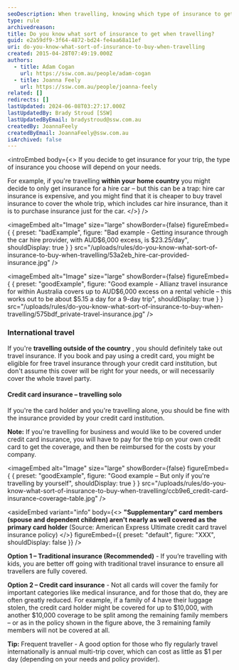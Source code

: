 ```yaml
---
seoDescription: When travelling, knowing which type of insurance to get can be crucial - whether it's travel insurance or car hire insurance, make informed decisions to protect your trip.
type: rule
archivedreason:
title: Do you know what sort of insurance to get when travelling?
guid: e2a59df9-3f64-4872-bd24-fe4aa68a11ef
uri: do-you-know-what-sort-of-insurance-to-buy-when-travelling
created: 2015-04-28T07:49:19.000Z
authors:
  - title: Adam Cogan
    url: https://ssw.com.au/people/adam-cogan
  - title: Joanna Feely
    url: https://ssw.com.au/people/joanna-feely
related: []
redirects: []
lastUpdated: 2024-06-08T03:27:17.000Z
lastUpdatedBy: Brady Stroud [SSW]
lastUpdatedByEmail: bradystroud@ssw.com.au
createdBy: JoannaFeely
createdByEmail: JoannaFeely@ssw.com.au
isArchived: false
---
```


<introEmbed
  body={<>
If you decide to get insurance for your trip, the type of insurance you choose will depend on your needs.

For example, if you're travelling **within your home country** you might decide to only get insurance for a hire car – but this can be a trap: hire car insurance is expensive, and you might find that it is cheaper to buy travel insurance to cover the whole trip, which includes car hire insurance, than it is to purchase insurance just for the car.
  </>}
/>

<imageEmbed
  alt="Image"
  size="large"
  showBorder={false}
  figureEmbed={ {
    preset: "badExample",
    figure: "Bad example - Getting insurance through the car hire provider, with AUD$6,000 excess, is $23.25/day",
    shouldDisplay: true
  } }
  src="/uploads/rules/do-you-know-what-sort-of-insurance-to-buy-when-travelling/53a2eb_hire-car-provided-insurance.jpg"
/>


<imageEmbed
  alt="Image"
  size="large"
  showBorder={false}
  figureEmbed={ {
    preset: "goodExample",
    figure: "Good example - Allianz travel insurance for within Australia covers up to AUD$6,000 excess on a rental vehicle – this works out to be about $5.15 a day for a 9-day trip",
    shouldDisplay: true
  } }
  src="/uploads/rules/do-you-know-what-sort-of-insurance-to-buy-when-travelling/575bdf_private-travel-insurance.jpg"
/>


### International travel

If you're **travelling outside of the country** , you should definitely take out travel insurance. If you book and pay using a credit card, you might be eligible for free travel insurance through your credit card institution, but don't assume this cover will be right for your needs, or will necessarily cover the whole travel party.

#### Credit card insurance – travelling solo

If you're the card holder and you're travelling alone, you should be fine with the insurance provided by your credit card institution.

**Note:** If you're travelling for business and would like to be covered under credit card insurance, you will have to pay for the trip on your own credit card to get the coverage, and then be reimbursed for the costs by your company.

<imageEmbed
  alt="Image"
  size="large"
  showBorder={false}
  figureEmbed={ {
    preset: "goodExample",
    figure: "Good example – But only if you're travelling by yourself",
    shouldDisplay: true
  } }
  src="/uploads/rules/do-you-know-what-sort-of-insurance-to-buy-when-travelling/ccb9e6_credit-card-insurance-coverage-table.jpg"
/>



<asideEmbed
  variant="info"
  body={<>
    **"Supplementary" card members (spouse and dependent children) aren't nearly as well covered as the primary card holder** (Source: American Express Ultimate credit card travel insurance policy)
  </>}
  figureEmbed={{
    preset: "default",
    figure: "XXX",
    shouldDisplay: false
  }}
/>


**Option 1 – Traditional insurance (Recommended)** - If you’re travelling with kids, you are better off going with traditional travel insurance to ensure all travellers are fully covered.

**Option 2 – Credit card insurance** - Not all cards will cover the family for important categories like medical insurance, and for those that do, they are often greatly reduced. For example, if a family of 4 have their luggage stolen, the credit card holder might be covered for up to $10,000, with another $10,000 coverage to be split among the remaining family members – or as in the policy shown in the figure above, the 3 remaining family members will not be covered at all.

**Tip:** Frequent traveller - A good option for those who fly regularly travel internationally is annual multi-trip cover, which can cost as little as $1 per day (depending on your needs and policy provider).
